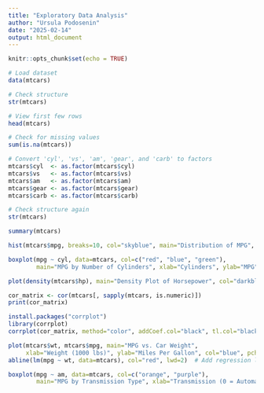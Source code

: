 ```yaml
---
title: "Exploratory Data Analysis"
author: "Ursula Podosenin"
date: "2025-02-14"
output: html_document
---
```


```r
knitr::opts_chunk$set(echo = TRUE)
```

```r

# Load dataset
data(mtcars)

# Check structure
str(mtcars)

# View first few rows
head(mtcars)

# Check for missing values
sum(is.na(mtcars))
```

```r

# Convert 'cyl', 'vs', 'am', 'gear', and 'carb' to factors
mtcars$cyl  <- as.factor(mtcars$cyl)
mtcars$vs   <- as.factor(mtcars$vs)
mtcars$am   <- as.factor(mtcars$am)
mtcars$gear <- as.factor(mtcars$gear)
mtcars$carb <- as.factor(mtcars$carb)

# Check structure again
str(mtcars)
```

```r

summary(mtcars)
```

```r

hist(mtcars$mpg, breaks=10, col="skyblue", main="Distribution of MPG", xlab="Miles Per Gallon")
```

```r

boxplot(mpg ~ cyl, data=mtcars, col=c("red", "blue", "green"),
        main="MPG by Number of Cylinders", xlab="Cylinders", ylab="MPG")
```

```r

plot(density(mtcars$hp), main="Density Plot of Horsepower", col="darkblue", lwd=2)
```

```r

cor_matrix <- cor(mtcars[, sapply(mtcars, is.numeric)])
print(cor_matrix)
```

```r

install.packages("corrplot")
library(corrplot)
corrplot(cor_matrix, method="color", addCoef.col="black", tl.col="black")
```

```r

plot(mtcars$wt, mtcars$mpg, main="MPG vs. Car Weight",
     xlab="Weight (1000 lbs)", ylab="Miles Per Gallon", col="blue", pch=19)
abline(lm(mpg ~ wt, data=mtcars), col="red", lwd=2)  # Add regression line
```

```r

boxplot(mpg ~ am, data=mtcars, col=c("orange", "purple"),
        main="MPG by Transmission Type", xlab="Transmission (0 = Automatic, 1 = Manual)", ylab="MPG")
```

